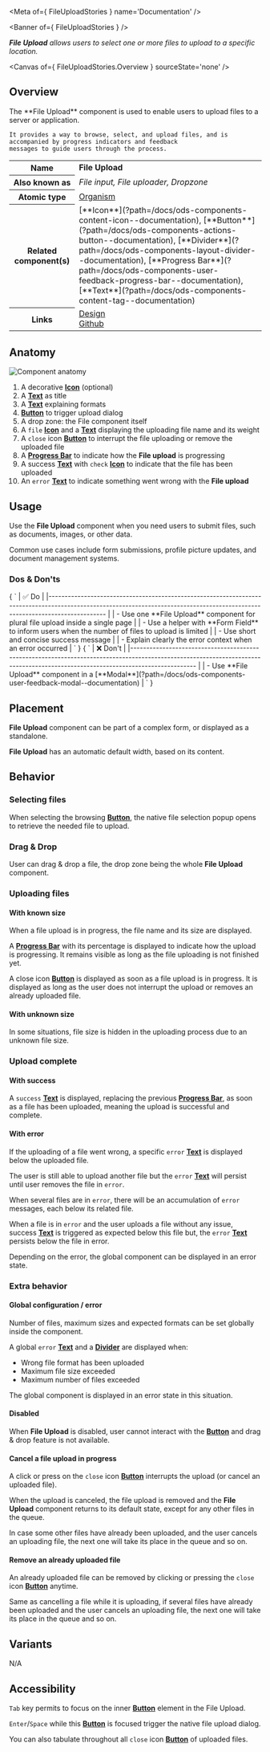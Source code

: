 
<Meta of={ FileUploadStories } name='Documentation' />

<Banner of={ FileUploadStories } />

_**File Upload** allows users to select one or more files to upload to a specific location._

<Canvas of={ FileUploadStories.Overview } sourceState='none' />

## Overview
<div>
  <div id='description'>
    The **File Upload** component is used to enable users to upload files to a server or application.

    It provides a way to browse, select, and upload files, and is accompanied by progress indicators and feedback
    messages to guide users through the process.
  </div>

  <table>
    <tbody>
    <tr>
      <th scope="row">Name</th>
      <td><strong>File Upload</strong></td>
    </tr>
    <tr>
      <th scope="row">Also known as</th>
      <td><em>File input, File uploader, Dropzone</em></td>
    </tr>
    <tr>
      <th scope="row">Atomic type</th>
      <td>
        <a href='https://atomicdesign.bradfrost.com/chapter-2/#organisms'>Organism<OdsIcon
          name={ ODS_ICON_NAME.externalLink }
          style={ { fontSize: '.7rem', paddingLeft: '.3rem', paddingRight: '.2rem' } }></OdsIcon></a>
      </td>
    </tr>
    <tr>
      <th scope="row">Related component(s)</th>
      <td>
        [**Icon**](?path=/docs/ods-components-content-icon--documentation),
        [**Button**](?path=/docs/ods-components-actions-button--documentation),
        [**Divider**](?path=/docs/ods-components-layout-divider--documentation), [**Progress
        Bar**](?path=/docs/ods-components-user-feedback-progress-bar--documentation),
        [**Text**](?path=/docs/ods-components-content-tag--documentation)
      </td>
    </tr>
    <tr>
      <th scope="row">Links</th>
      <td>
        <a href='https://www.figma.com/proto/tIKzHa5KvHHyosgIgyBswB/Design-Tokens'>Design<OdsIcon
          name={ ODS_ICON_NAME.externalLink }
          style={ { fontSize: '.7rem', paddingLeft: '.3rem', paddingRight: '.2rem' } }></OdsIcon></a><br />
        <a href='https://github.com/ovh/design-system/tree/master/packages/components/src/file-upload'>Github<OdsIcon
          name={ ODS_ICON_NAME.externalLink }
          style={ { fontSize: '.7rem', paddingLeft: '.3rem', paddingRight: '.2rem' } }></OdsIcon></a>
      </td>
    </tr>
    </tbody>
  </table>
</div>

## Anatomy

![Component anatomy](components/file-upload/anatomy.png "Component anatomy")

1. A decorative [**Icon**](?path=/docs/ods-components-content-icon--documentation) (optional)
2. A [**Text**](?path=/docs/ods-components-content-tag--documentation) as title
3. A [**Text**](?path=/docs/ods-components-content-tag--documentation) explaining formats
4. [**Button**](?path=/docs/ods-components-actions-button--documentation) to trigger upload dialog
5. A drop zone: the File component itself
6. A `file` [**Icon**](?path=/docs/ods-components-content-icon--documentation) and a [**Text**](?path=/docs/ods-components-content-tag--documentation) displaying the uploading file name and its weight
7. A `close` icon [**Button**](?path=/docs/ods-components-actions-button--documentation) to interrupt the file uploading or remove the uploaded file
8. A [**Progress Bar**](?path=/docs/ods-components-user-feedback-progress-bar--documentation) to indicate how the **File upload** is progressing
9. A success [**Text**](?path=/docs/ods-components-content-tag--documentation) with `check` [**Icon**](?path=/docs/ods-components-content-icon--documentation) to indicate that the file has been uploaded
10. An `error` [**Text**](?path=/docs/ods-components-content-tag--documentation) to indicate something went wrong with the **File upload**

## Usage

Use the **File Upload** component when you need users to submit files, such as documents, images, or other data.

Common use cases include form submissions, profile picture updates, and document management systems.

### Dos & Don'ts

<Markdown>
  { `
| ✅ Do                                                                                                                                                                           |
|------------------------------------------------------------------------------------------------------------------------------------------------------------------------------ |
| - Use one **File Upload** component for plural file upload inside a single page                                                                                                |
| - Use a helper with **Form Field** to inform users when the number of files to upload is limited                                                                               |
| - Use short and concise success message                                                                                                                                        |
| - Explain clearly the error context when an error occurred                                                                                                                     |
` }
</Markdown>
<Markdown>
  { `
| ❌ Don't                                                                                                                                                                          |
|-------------------------------------------------------------------------------------------------------------------------------------------------------------------------------- |
| - Use **File Upload** component in a [**Modal**](?path=/docs/ods-components-user-feedback-modal--documentation)                                                                  |
` }
</Markdown>

## Placement

**File Upload** component can be part of a complex form, or displayed as a standalone.

**File Upload** has an automatic default width, based on its content.

## Behavior
### Selecting files


When selecting the browsing [**Button**](?path=/docs/ods-components-actions-button--documentation), the native file selection popup opens to retrieve the needed file to upload.

### Drag & Drop


User can drag & drop a file, the drop zone being the whole **File Upload** component.

### Uploading files
#### With known size


When a file upload is in progress, the file name and its size are displayed.

A [**Progress Bar**](?path=/docs/ods-components-user-feedback-progress-bar--documentation) with its percentage is displayed to indicate how the upload is progressing. It remains visible as long as the file uploading is not finished yet.

A close icon [**Button**](?path=/docs/ods-components-actions-button--documentation) is displayed as soon as a file upload is in progress. It is displayed as long as the user does not interrupt the upload or removes an already uploaded file.

#### With unknown size


In some situations, file size is hidden in the uploading process due to an unknown file size.

### Upload complete
#### With success


A `success` [**Text**](?path=/docs/ods-components-content-tag--documentation) is displayed, replacing the previous [**Progress Bar**](?path=/docs/ods-components-user-feedback-progress-bar--documentation), as soon as a file has been uploaded, meaning the upload is successful and complete.

#### With error


If the uploading of a file went wrong, a specific `error` [**Text**](?path=/docs/ods-components-content-tag--documentation) is displayed below the uploaded file.

The user is still able to upload another file but the `error` [**Text**](?path=/docs/ods-components-content-tag--documentation) will persist until user removes the file in `error`.

When several files are in `error`, there will be an accumulation of `error` messages, each below its related file.

When a file is in `error` and the user uploads a file without any issue, success [**Text**](?path=/docs/ods-components-content-tag--documentation) is triggered as expected below this file but, the `error` [**Text**](?path=/docs/ods-components-content-tag--documentation) persists below the file in error.

Depending on the error, the global component can be displayed in an error state.

### Extra behavior
#### Global configuration / error

Number of files, maximum sizes and expected formats can be set globally inside the component.


A global `error` [**Text**](?path=/docs/ods-components-content-tag--documentation) and a [**Divider**](?path=/docs/ods-components-layout-divider--documentation) are displayed when:
* Wrong file format has been uploaded
* Maximum file size exceeded
* Maximum number of files exceeded

The global component is displayed in an error state in this situation.

#### Disabled


When **File Upload** is disabled, user cannot interact with the [**Button**](?path=/docs/ods-components-actions-button--documentation) and drag & drop feature is not available.

#### Cancel a file upload in progress

A click or press on the `close` icon [**Button**](?path=/docs/ods-components-actions-button--documentation) interrupts the upload (or cancel an uploaded file).

When the upload is canceled, the file upload is removed and the **File Upload** component returns to its default state, except for any other files in the queue.

In case some other files have already been uploaded, and the user cancels an uploading file, the next one will take its place in the queue and so on.

#### Remove an already uploaded file

An already uploaded file can be removed by clicking or pressing the `close` icon [**Button**](?path=/docs/ods-components-actions-button--documentation) anytime.

Same as cancelling a file while it is uploading, if several files have already been uploaded and the user cancels an uploading file, the next one will take its place in the queue and so on.

## Variants

N/A

## Accessibility

`Tab` key permits to focus on the inner [**Button**](?path=/docs/ods-components-actions-button--documentation) element in the File Upload.

`Enter`/`Space` while this [**Button**](?path=/docs/ods-components-actions-button--documentation) is focused trigger the native file upload dialog.

You can also tabulate throughout all `close` icon [**Button**](?path=/docs/ods-components-actions-button--documentation) of uploaded files.
